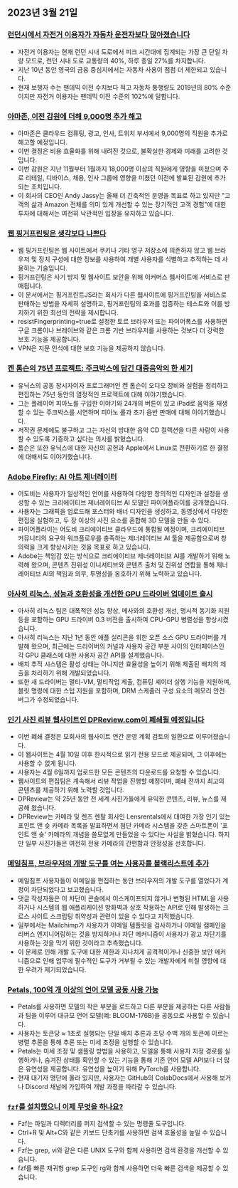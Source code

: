 

<CallToAction />

<Steps>

## 2023년 3월 21일

### [런던시에서 자전거 이용자가 자동차 운전자보다 많아졌습니다](https://www.forbes.com/sites/carltonreid/2023/03/01/cyclists-now-outnumber-motorists-in-city-of-london/?ref=hackernewsgpt.com)

- 자전거 이용자는 현재 런던 시내 도로에서 피크 시간대에 집계되는 가장 큰 단일 차량 모드로, 런던 시내 도로 교통량의 40%, 하루 종일 27%를 차지합니다.
- 지난 10년 동안 영국의 금융 중심지에서는 자동차 사용이 점점 더 제한되고 있습니다.
- 현재 보행자 수는 팬데믹 이전 수치보다 적고 자동차 통행량도 2019년의 80% 수준이지만 자전거 이용자는 팬데믹 이전 수준의 102%에 달합니다.

### [아마존, 이전 감원에 더해 9,000명 추가 해고](https://www.cnbc.com/2023/03/20/amazon-layoffs-company-to-cut-off-9000-more-workers.html?ref=hackernewsgpt.com)

- 아마존은 클라우드 컴퓨팅, 광고, 인사, 트위치 부서에서 9,000명의 직원을 추가로 해고할 예정입니다.
- 이번 결정은 비용 효율화를 위해 내려진 것으로, 불확실한 경제와 미래를 고려한 것입니다.
- 이번 감원은 지난 11월부터 1월까지 18,000명 이상의 직원에게 영향을 미쳤으며 주로 리테일, 디바이스, 채용, 인사 그룹에 영향을 미쳤던 이전에 발표된 감원에 추가되는 조치입니다.
- 이 회사의 CEO인 Andy Jassy는 올해 더 긴축적인 운영을 목표로 하고 있지만 "고객의 삶과 Amazon 전체를 의미 있게 개선할 수 있는 장기적인 고객 경험"에 대한 투자에 대해서는 여전히 낙관적인 입장을 유지하고 있습니다.

### [웹 핑거프린팅은 생각보다 나쁘다](https://www.bitestring.com/posts/2023-03-19-web-fingerprinting-is-worse-than-I-thought.html?ref=hackernewsgpt.com)

- 웹 핑거프린팅은 웹 사이트에서 쿠키나 기타 영구 저장소에 의존하지 않고 웹 브라우저 및 장치 구성에 대한 정보를 사용하여 개별 사용자를 식별하고 추적하는 데 사용하는 기술입니다.
- 핑거프린팅은 사기 방지 및 웹사이트 보안을 위해 이커머스 웹사이트에 서비스로 판매됩니다.
- 이 문서에서는 핑거프린트JS라는 회사가 다른 웹사이트에 핑거프린팅을 서비스로 판매하는 방법을 자세히 설명하고, 핑거프린팅의 효과를 입증하는 테스트와 이를 방지하기 위한 최선의 전략을 제시합니다.
- resistFingerprinting=true로 설정한 토르 브라우저 또는 파이어폭스를 사용하면 구글 크롬이나 브레이브와 같은 크롬 기반 브라우저를 사용하는 것보다 더 강력한 보호 기능을 제공합니다.
- VPN은 지문 인식에 대한 보호 기능을 제공하지 않습니다.

### [켄 톰슨의 75년 프로젝트: 주크박스에 담긴 대중음악의 한 세기](https://www.youtube.com/watch?v=kaandEt_pKw&ref=hackernewsgpt.com)

- 유닉스의 공동 창시자이자 프로그래머인 켄 톰슨이 오디오 장비와 실험을 정리하고 편집하는 75년 동안의 열정적인 프로젝트에 대해 이야기했습니다.
- 그는 플레이어 피아노를 구입한 이야기와 24개의 버튼이 있고 iPad로 음악을 재생할 수 있는 주크박스를 시연하며 피아노 롤과 초기 음반 판매에 대해 이야기했습니다.
- 저작권 문제에도 불구하고 그는 자신의 방대한 음악 CD 컬렉션을 다른 사람이 사용할 수 있도록 기증하고 싶다는 의사를 밝혔습니다.
- 톰슨은 또한 유닉스에 대한 자신의 공헌과 Apple에서 Linux로 전환하기로 한 결정에 대해서도 이야기했습니다.

### [Adobe Firefly: AI 아트 제너레이터](https://www.adobe.com/sensei/generative-ai/firefly.html?ref=hackernewsgpt.com)

- 어도비는 사용자가 일상적인 언어를 사용하여 다양한 창의적인 디자인과 설정을 생성할 수 있는 크리에이티브 제너레이티브 AI 모델인 파이어플라이를 공개했습니다.
- 사용자는 그래픽을 업로드해 포스터와 배너 디자인을 생성하고, 동영상에서 다양한 편집을 실험하고, 두 장 이상의 사진 요소를 혼합해 3D 모델을 만들 수 있다.
- 파이어플라이는 어도비 크리에이티브 클라우드에 통합될 예정이며, 크리에이티브 커뮤니티의 요구와 워크플로우를 충족하는 제너레이티브 AI 툴을 제공함으로써 창의력을 크게 향상시키는 것을 목표로 하고 있습니다.
- Adobe는 책임감 있는 방식으로 크리에이티브 제너레이티브 AI를 개발하기 위해 노력해 왔으며, 콘텐츠 진위성 이니셔티브와 콘텐츠 출처 및 진위성 연합을 통해 제너레이티브 AI의 책임과 의무, 투명성을 옹호하기 위해 노력하고 있습니다.

### [아사히 리눅스, 성능과 호환성을 개선한 GPU 드라이버 업데이트 출시](https://asahilinux.org/2023/03/road-to-vulkan/?ref=hackernewsgpt.com)

- 아사히 리눅스 팀은 대폭적인 성능 향상, 메사와의 호환성 개선, 명시적 동기화 지원 등을 포함하는 GPU 드라이버 0.3 버전을 출시하여 CPU-GPU 병렬성을 향상시켰습니다.
- 아사히 리눅스는 지난 1년 동안 애플 실리콘을 위한 오픈 소스 GPU 드라이버를 개발해 왔으며, 최근에는 드라이버의 커널과 사용자 공간 부분 사이의 인터페이스인 각 GPU 클래스에 대한 사용자 공간 API를 설계했습니다.
- 배치 추적 시스템은 활성 상태는 아니지만 효율성을 높이기 위해 제출된 배치의 제출을 처리하기 위해 개발되었습니다.
- 또한 새 드라이버는 멀티-VM, 멀티작업 제출, 컴퓨팅 셰이더 실행 기능을 지원하며, 블릿 명령에 대한 스텁 지원을 포함하며, DRM 스케줄러 구성 요소의 메모리 안전 버그가 수정되었습니다.

### [인기 사진 리뷰 웹사이트인 DPReview.com이 폐쇄될 예정입니다](https://www.dpreview.com/news/5901145460/dpreview-com-to-close?ref=hackernewsgpt.com)

- 이번 폐쇄 결정은 모회사의 웹사이트 연간 운영 계획 검토의 일환으로 이루어졌습니다.
- 이 웹사이트는 4월 10일 이후 한시적으로 읽기 전용 모드로 제공되며, 그 이후에는 사용할 수 없게 됩니다.
- 사용자는 4월 6일까지 업로드한 모든 콘텐츠의 다운로드를 요청할 수 있습니다.
- 웹사이트의 편집팀은 계속해서 리뷰 작업을 진행할 예정이며, 폐쇄 전까지 최고의 콘텐츠를 제공하기 위해 노력할 것입니다.
- DPReview는 약 25년 동안 전 세계 사진가들에게 유익한 콘텐츠, 리뷰, 뉴스를 제공해 왔습니다.
- DPReview는 카메라 및 렌즈 렌탈 회사인 Lensrentals에서 대여한 가장 인기 있는 포인트 앤 슛 카메라 목록을 발표하면서 첨단 카메라 시스템을 갖춘 스마트폰이 '포인트 앤 슛' 카메라의 개념을 쓸모없게 만들었을 수 있다는 사실을 밝혔습니다. 하지만 일부 사진가들은 여전히 전용 카메라의 간편함과 안정성을 선호합니다.

### [메일침프, 브라우저의 개발 도구를 여는 사용자를 블랙리스트에 추가](http://news.ycombinator.com/item?id=35235732&ref=hackernewsgpt.com)

- 메일침프 사용자들이 이메일을 편집하는 동안 브라우저의 개발 도구를 열었다가 계정이 차단되었다고 보고했습니다.
- 댓글 작성자들은 이 차단이 콘솔에서 이스케이프되지 않거나 변형된 HTML을 사용하거나 시스템의 웹 애플리케이션 방화벽과 상호 작용하는 API로 인해 발생하는 크로스 사이트 스크립팅 취약성과 관련이 있을 수 있다고 지적했습니다.
- 일부에서는 Mailchimp가 사용자가 이메일 템플릿을 검사하거나 이메일 캠페인을 리버스 엔지니어링하는 것을 방지하거나 차단 메커니즘이 사용자가 광고 차단기를 사용하는 것을 막기 위한 것이라고 추측했습니다.
- 이 문제로 인해 개발 도구에 대한 제한과 지나치게 공격적이거나 신중한 보안 메커니즘으로 인해 업무에 필수적인 도구가 거부될 수 있는 개발자에게 미칠 영향에 대한 우려가 제기되었습니다.

### [Petals, 100억 개 이상의 언어 모델 공동 사용 가능](https://petals.ml/?ref=hackernewsgpt.com)

- Petals를 사용하면 모델의 작은 부분을 로드하고 다른 부분을 제공하는 다른 사람들과 팀을 이루어 대규모 언어 모델(예: BLOOM-176B)을 공동으로 사용할 수 있습니다.
- 사용자는 토큰당 ≈ 1초로 실행되는 단일 배치 추론과 초당 수백 개의 토큰에 이르는 병렬 추론을 통해 추론 또는 미세 조정을 실행할 수 있습니다.
- Petals는 미세 조정 및 샘플링 방법을 사용하고, 모델을 통해 사용자 지정 경로를 실행하거나, 숨겨진 상태를 확인할 수 있는 기능을 통해 기존 언어 모델 API보다 더 많은 유연성을 제공합니다. 유연성을 높이기 위해 PyTorch를 사용합니다.
- 현재 대기자 명단에 올라 있지만, 사용자는 GitHub의 ColabDocs에서 사용해 보거나 Discord 채널에 가입하여 개발 과정을 따라갈 수 있습니다.

### [`fzf`를 설치했으니 이제 무엇을 하나요?](https://andrew-quinn.me/fzf/?ref=hackernewsgpt.com)

- Fzf는 파일과 디렉터리를 퍼지 검색할 수 있는 명령줄 도구입니다.
- Ctrl+R 및 Alt+C와 같은 키보드 단축키를 사용하면 검색 효율성을 높일 수 있습니다.
- Fzf는 grep, vi와 같은 다른 UNIX 도구와 함께 사용하면 검색 환경을 개선할 수 있습니다.
- fzf를 빠른 재귀형 grep 도구인 rg와 함께 사용하면 더욱 빠른 검색을 제공할 수 있습니다.

</Steps>
